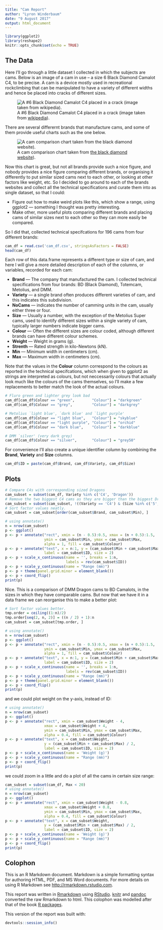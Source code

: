 ```yaml
---
title: "Cam Report"
author: "Lyron Winderbaum"
date: "9 August 2017"
output: html_document
---
```


```r
library(ggplot2)
library(reshape2)
knitr::opts_chunk$set(echo = TRUE)
```

## The Data

Here I'll go through a little dataset I collected in which the subjects are 
cams. Below is an image of a cam in use -- a size 6 Black Diamond Camalot C4, to 
be precise. A cam is a device mostly used in recreational rockclimbing that can 
be manipulated to have a variety of different widths and hence be placed into 
cracks of different sizes.

![A #6 Black Diamond Camalot C4 placed in a crack (image taken from [wikipedia](https://en.wikipedia.org/wiki/Camalot)).](https://upload.wikimedia.org/wikipedia/commons/thumb/f/f7/Camalot_number_6.JPG/1200px-Camalot_number_6.JPG)

There are several differernt brands that manufacture cams, and some of them 
provide useful charts such as the one below.

![A cam comparison chart taken from [the black diamond website](http://blackdiamondequipment.com/en/climbing-cams-stoppers-nuts-hexes/camalottm-BD262104_cfg.html)).](https://blackdiamondequipment.com/on/demandware.static/-/Library-Sites-SharedLibrary/default/dwaf34dfb1/images/tech-highlights/tech-highlight_S16_cam-chart.png)

Now this chart is great, but not all brands provide such a nice figure, 
and nobody provides a nice figure comparing different brands, or 
organising it differently to put similar sized cams next to each other, or 
looking at other factors like weight, etc. So I decided to go around to each of 
the brands websites and collect all the technical specifications and 
curate them into as single dataset, so that I could:

 - Figure out how to make weird plots like this, which show a range, using 
 ggplot2 --- something I thought was pretty interesting.
 - Make other, more useful plots comparing different brands and placing 
 cams of similar sizes next to each other so they can more easily be compared.

So I did that, collected technical specifcations for 196 cams from four
different brands:

```r
cam_df = read.csv('cam_df.csv', stringsAsFactors = FALSE)
head(cam_df)
```

Each row of this data.frame represents a different type or size of cam, and here 
I will give a more detailed description of each of the columns, or variables, 
recorded for each cam:

 - **Brand** --- The company that manufactured the cam. I collected 
 technical specifications from four brands: BD (Black Diamond), 
 Totemcam, Metolius, and DMM.
 - **Variety** --- a single brand often produces different varieties of 
 cam, and this indicates this subdivision.
 - **NoCams** --- indicates the number of camming units in the cam, usually either
 three or four. 
 - **Size** --- Usually a number, with the exception of the Metolius Super cams, 
 used to identify different sizes within a single variety of cam, typically 
 larger numbers indicate bigger cams.
 - **Colour** --- Often the different sizes are colour coded, although different 
 brands can have different colour schemes.
 - **Weight** --- Weight in grams (g).
 - **Strenth** --- Rated strength in kilo-Newtons (kN).
 - **Min** --- Minimum width in centimeters (cm).
 - **Max** --- Maximum width in centimeters (cm).

Note that the values in the **Colour** column correspond to the colours as 
reported in the technical specifcations, which when given to ggplot2 as strings
are interpreted as colours, but not neccessarily colours that actually look 
much like the colours of the cams themselves, so I'll make a few replacements
to better match the look of the actual colours.

```r
# Fluro green and lighter grey look bad
cam_df[cam_df$Colour == "green",        "Colour"] = "darkgreen"
cam_df[cam_df$Colour == "grey",         "Colour"] = "darkgrey"

# Metolius `light blue', `dark blue' and `light purple'
cam_df[cam_df$Colour == "light blue",   "Colour"] = "skyblue"
cam_df[cam_df$Colour == "light purple", "Colour"] = "orchid"
cam_df[cam_df$Colour == "dark blue",    "Colour"] = "darkblue"

# DMM `silver' (very dark grey)
cam_df[cam_df$Colour == "silver",       "Colour"] = "grey50"
```

For convenience I'll also create a unique identifier column by combining the 
**Brand**, **Variety** and **Size** columns.

```r
cam_df$ID = paste(cam_df$Brand, cam_df$Variety, cam_df$Size)
```

## Plots

```r
# Compare C4s with corresponding sized Dragons
cam_subset = subset(cam_df, Variety %in% c('C4', 'Dragon'))
# Remove the two biggest C4 cams as they are bigger than the biggest Dragon Cams
cam_subset = subset(cam_subset, !((Variety == 'C4') & (Size %in% c('5', '6'))))
# Sort factor values neatly.
cam_subset = cam_subset[order(cam_subset$Brand, cam_subset$Min), ]

# using annotate()
n = nrow(cam_subset)
p <- ggplot()
p <- p + annotate("rect", xmin = (n - 0.5):0.5, xmax = (n + 0.5):1.5,
                  ymin = cam_subset$Min, ymax = cam_subset$Max,
                  alpha = 1, fill = cam_subset$Colour)
p <- p + annotate("text", x = n:1, y = (cam_subset$Min + cam_subset$Max) / 2,
                  label = cam_subset$ID, size = 2)
p <- p + scale_x_continuous(name = '', breaks = 1:n, 
                            labels = rev(cam_subset$ID))
p <- p + scale_y_continuous(name = "Range (mm)")
p <- p + theme(panel.grid.minor = element_blank())
p <- p + coord_flip()
print(p)
```

Nice. This is a comparison of DMM Dragon cams to BD Camalots, in the sizes in 
which they have comparable cams. But now that we have it in a data frame we 
can reorganise this to make a better plot:

```r
# Sort factor values better.
tmp.order = ceiling((1:n)/2)
tmp.order[seq(2, n, 2)] = ((n / 2) + 1):n
cam_subset = cam_subset[tmp.order, ]

# using annotate()
n = nrow(cam_subset)
p <- ggplot()
p <- p + annotate("rect", xmin = (n - 0.5):0.5, xmax = (n + 0.5):1.5,
                  ymin = cam_subset$Min, ymax = cam_subset$Max,
                  alpha = 1, fill = cam_subset$Colour)
p <- p + annotate("text", x = n:1, y = (cam_subset$Min + cam_subset$Max) / 2,
                  label = cam_subset$ID, size = 2)
p <- p + scale_x_continuous(name = '', breaks = 1:n, 
                            labels = rev(cam_subset$ID))
p <- p + scale_y_continuous(name = "Range (mm)")
p <- p + theme(panel.grid.minor = element_blank())
p <- p + coord_flip()
print(p)
```

and we could plot weight on the y-axis, instead of ID:

```r
# using annotate()
n = nrow(cam_subset)
p <- ggplot()
p <- p + annotate("rect", xmin = cam_subset$Weight - 4, 
                  xmax = cam_subset$Weight + 4,
                  ymin = cam_subset$Min, ymax = cam_subset$Max,
                  alpha = 0.4, fill = cam_subset$Colour)
p <- p + annotate("text", x = cam_subset$Weight, 
                  y = (cam_subset$Min + cam_subset$Max) / 2,
                  label = cam_subset$ID, size = 2)
p <- p + scale_x_continuous(name = 'Weight (g)')
p <- p + scale_y_continuous(name = "Range (mm)")
p <- p + coord_flip()
print(p)
```

we could zoom in a little and do a plot of all the cams in certain size range:

```r
cam_subset = subset(cam_df, Max < 20)
# using annotate()
n = nrow(cam_subset)
p <- ggplot()
p <- p + annotate("rect", xmin = cam_subset$Weight - 0.8, 
                  xmax = cam_subset$Weight + 0.8,
                  ymin = cam_subset$Min, ymax = cam_subset$Max,
                  alpha = 0.4, fill = cam_subset$Colour)
p <- p + annotate("text", x = cam_subset$Weight, 
                  y = (cam_subset$Min + cam_subset$Max) / 2,
                  label = cam_subset$ID, size = 2)
p <- p + scale_x_continuous(name = 'Weight (g)')
p <- p + scale_y_continuous(name = "Range (mm)")
p <- p + coord_flip()
print(p)
```


## Colophon

This is an R Markdown document. Markdown is a simple formatting syntax for authoring HTML, PDF, and MS Word documents. For more details on using R Markdown see <http://rmarkdown.rstudio.com>.

This report was written in [Rmarkdown](http://rmarkdown.rstudio.com/) using
[RStudio](https://www.rstudio.com/products/rstudio/). 
[knitr](https://yihui.name/knitr/) and [pandoc](http://pandoc.org/) converted 
the raw Rmarkdown to html. This colophon was modelled after that of the book 
[R packages](http://r-pkgs.had.co.nz/).

This version of the report was built with:

```r
devtools::session_info()
```


